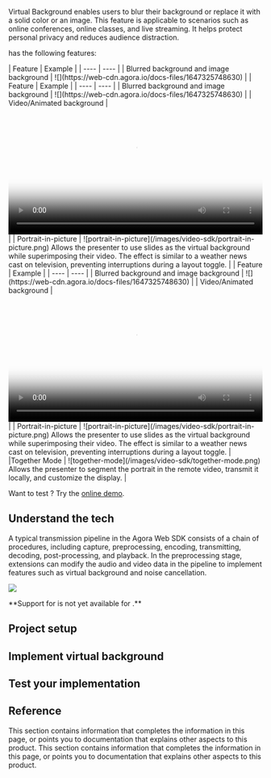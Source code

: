 
Virtual Background enables users to blur their background or replace it with a solid color or an image. This feature is applicable to scenarios such as online conferences, online classes, and live streaming. It helps protect personal privacy and reduces audience distraction.

<Vg k="RTEE_VB" /> has the following features:

<PlatformWrapper notAllowed="{['android','ios','macos','windows','web' ]}">
|  Feature  |  Example |
| ---- | ---- |
|  Blurred background and image background   |   ![](https://web-cdn.agora.io/docs-files/1647325748630)   |

</PlatformWrapper>

<PlatformWrapper platform="{['android','ios','windows','web' ]}">
|  Feature  |  Example |
| ---- | ---- |
| Blurred background and image background   |   ![](https://web-cdn.agora.io/docs-files/1647325748630)   |
| Video/Animated background   |   <video src="https://web-cdn.agora.io/docs-files/1654508267206" poster="https://web-cdn.agora.io/docs-files/1654571689670"  controls width="100%" height="auto">Your browser does not support the <code>video</code>  element.</video>   |
| Portrait-in-picture   | ![portrait-in-picture](/images/video-sdk/portrait-in-picture.png) Allows the presenter to use slides as the virtual background while superimposing their video. The effect is similar to a weather news cast on television, preventing interruptions during a layout toggle.   |

</PlatformWrapper>

<PlatformWrapper platform="{['macos']}">
|  Feature  |  Example |
| ---- | ---- |
| Blurred background and image background   |   ![](https://web-cdn.agora.io/docs-files/1647325748630)   |
| Video/Animated background   |   <video src="https://web-cdn.agora.io/docs-files/1654508267206" poster="https://web-cdn.agora.io/docs-files/1654571689670"  controls width="100%" height="auto">Your browser does not support the <code>video</code>  element.</video>   |
| Portrait-in-picture   | ![portrait-in-picture](/images/video-sdk/portrait-in-picture.png) Allows the presenter to use slides as the virtual background while superimposing their video. The effect is similar to a weather news cast on television, preventing interruptions during a layout toggle.   |
|Together Mode | ![together-mode](/images/video-sdk/together-mode.png) Allows the presenter to segment the portrait in the remote video, transmit it locally, and customize the display. |

</PlatformWrapper>

Want to test <Vg k="RTEE_VB" />? Try the <a href="https://webdemo.agora.io/virtualBackground/index.html">online demo</a>.

## Understand the tech

A typical transmission pipeline in the Agora Web SDK consists of a chain of procedures, including capture, preprocessing, encoding, transmitting, decoding, post-processing, and playback. In the preprocessing stage, extensions can modify the audio and video data in the pipeline to implement features such as virtual background and noise cancellation.

![](https://web-cdn.agora.io/docs-files/1647326674232)

<PlatformWrapper platform="unreal">
**Support for <Vg k="RTEE_VB" /> is not yet available for <Vpl k="NAME"/>.**
</PlatformWrapper>
<PlatformWrapper notAllowed="unreal">

## Project setup

<ProjectSetup />

## Implement virtual background

<ProjectImplement />

## Test your implementation

<ProjectTest />

## Reference

This section contains information that completes the information in this page, or points you to documentation that explains other aspects to this product. This section contains information that completes the information in this page, or points you to documentation that explains other aspects to this product.

<Reference />


</PlatformWrapper>